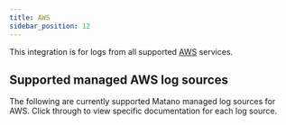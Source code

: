 ```yaml
---
title: AWS
sidebar_position: 12
---
```



This integration is for logs from all supported [AWS](https://www.aws.com/) services.

## Supported managed AWS log sources

The following are currently supported Matano managed log sources for AWS. Click through to view specific documentation for each log source.

<DocCardList />
